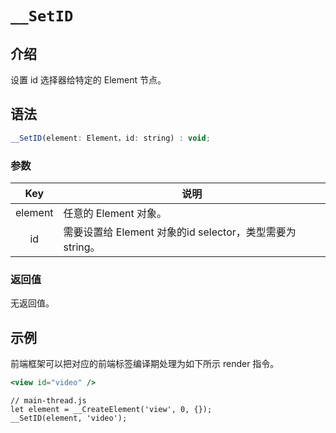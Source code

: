 # `__SetID`

## 介绍

设置 id 选择器给特定的 Element 节点。

## 语法

```jsx
__SetID(element: Element，id: string) : void;
```

### 参数

|   Key   | 说明                                                      |
| :-----: | --------------------------------------------------------- |
| element | 任意的 Element 对象。                                     |
|   id    | 需要设置给 Element 对象的id selector，类型需要为 string。 |

### 返回值

无返回值。

## 示例

前端框架可以把对应的前端标签编译期处理为如下所示 render 指令。

```jsx
<view id="video" />
```

```tsx
// main-thread.js
let element = __CreateElement('view', 0, {});
__SetID(element, 'video');
```
